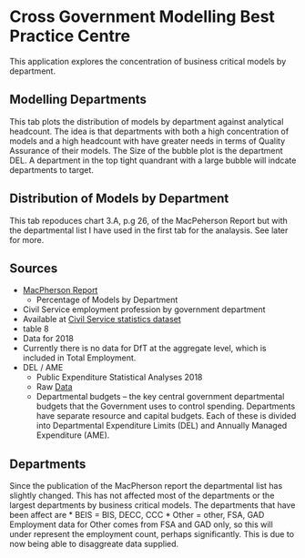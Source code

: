 
# Cross Government Modelling Best Practice Centre 

This application explores the concentration of business critical models by department.

## Modelling Departments 
This tab plots the distribution of models by department against analytical headcount. The idea is that departments with both a high concentration of models and a high headcount with have greater needs in terms of Quality Assurance of their models. The Size of the bubble plot is the department DEL. A department in the top tight quandrant with a large bubble will indcate departments to target. 

## Distribution of Models by Department
This tab repoduces chart 3.A, p.g 26, of the MacPeherson Report but with the departmental list I have used in the first tab for the analaysis. See later for more.

## Sources 

* [MacPherson Report](https://assets.publishing.service.gov.uk/government/uploads/system/uploads/attachment_data/file/206946/review_of_qa_of_govt_analytical_models_final_report_040313.pdf)
  - Percentage of Models by Department
* Civil Service employment profession by government department 
 -  Available at [Civil Service statistics dataset](https://www.ons.gov.uk/employmentandlabourmarket/peopleinwork/publicsectorpersonnel/datasets/civilservicestatistics) 
  - table 8
  - Data for 2018
  - Currently there is no data for DfT at the aggregate level, which is included in Total Employment. 
* DEL / AME
  - Public Expenditure Statistical Analyses 2018
  - Raw [Data](https://assets.publishing.service.gov.uk/government/uploads/system/uploads/attachment_data/file/726881/PESA_2018_Chapter_1_tables.ods)
  - Departmental budgets – the key central government departmental budgets that the
Government uses to control spending. Departments have separate resource and capital
budgets. Each of these is divided into Departmental Expenditure Limits (DEL) and Annually
Managed Expenditure (AME).

## Departments
Since the publication of the MacPherson report the departmental list has slightly changed. This has not affected most of the departments or the largest departments by business critical models. 
The departments that have been affect are 
* BEIS = BIS, DECC, CCC
* Other = other, FSA, GAD
Employment data for Other comes from FSA and GAD only, so this will under represent the employment count, perhaps significantly. This is due to now being able to disaggreate data supplied. 